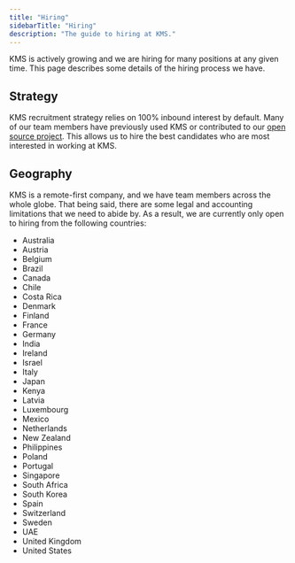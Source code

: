 ```yaml
---
title: "Hiring"
sidebarTitle: "Hiring"
description: "The guide to hiring at KMS."
---
```


KMS is actively growing and we are hiring for many positions at any given time. This page describes some details of the hiring process we have.

## Strategy

KMS recruitment strategy relies on 100% inbound interest by default. Many of our team members have previously used KMS or contributed to our [open source project](https://github.com/luxfi/kms). This allows us to hire the best candidates who are most interested in working at KMS. 

## Geography

KMS is a remote-first company, and we have team members across the whole globe. That being said, there are some legal and accounting limitations that we need to abide by. As a result, we are currently only open to hiring from the following countries: 

- Australia
- Austria
- Belgium
- Brazil
- Canada
- Chile
- Costa Rica
- Denmark
- Finland
- France
- Germany
- India
- Ireland
- Israel
- Italy
- Japan
- Kenya
- Latvia
- Luxembourg
- Mexico
- Netherlands
- New Zealand
- Philippines
- Poland
- Portugal
- Singapore
- South Africa
- South Korea
- Spain
- Switzerland
- Sweden
- UAE
- United Kingdom
- United States

